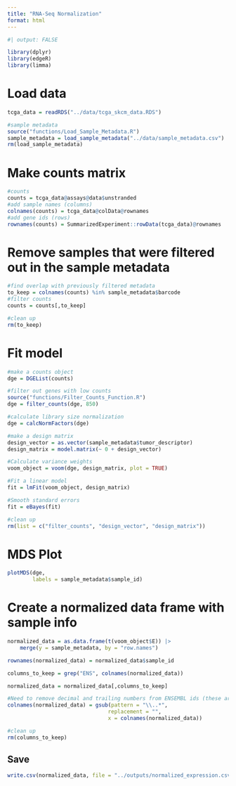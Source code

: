 ```yaml
---
title: "RNA-Seq Normalization"
format: html
---
```


```r

#| output: FALSE

library(dplyr)
library(edgeR)
library(limma)

```

# Load data
```r

tcga_data = readRDS("../data/tcga_skcm_data.RDS")

#sample metadata
source("functions/Load_Sample_Metadata.R")
sample_metadata = load_sample_metadata("../data/sample_metadata.csv")
rm(load_sample_metadata)

```


# Make counts matrix
```r

#counts
counts = tcga_data@assays@data$unstranded
#add sample names (columns)
colnames(counts) = tcga_data@colData@rownames
#add gene ids (rows)
rownames(counts) = SummarizedExperiment::rowData(tcga_data)@rownames

```

# Remove samples that were filtered out in the sample metadata
```r

#find overlap with previously filtered metadata
to_keep = colnames(counts) %in% sample_metadata$barcode
#filter counts
counts = counts[,to_keep]

#clean up
rm(to_keep)

```


# Fit model
```r

#make a counts object
dge = DGEList(counts)

#filter out genes with low counts
source("functions/Filter_Counts_Function.R")
dge = filter_counts(dge, 850)

#calculate library size normalization
dge = calcNormFactors(dge)

#make a design matrix
design_vector = as.vector(sample_metadata$tumor_descriptor)
design_matrix = model.matrix(~ 0 + design_vector)

#Calculate variance weights
voom_object = voom(dge, design_matrix, plot = TRUE)

#Fit a linear model
fit = lmFit(voom_object, design_matrix)

#Smooth standard errors
fit = eBayes(fit)

#clean up
rm(list = c("filter_counts", "design_vector", "design_matrix"))

```

# MDS Plot
```r


plotMDS(dge,
        labels = sample_metadata$sample_id)

```

# Create a normalized data frame with sample info
```r

normalized_data = as.data.frame(t(voom_object$E)) |> 
    merge(y = sample_metadata, by = "row.names") 

rownames(normalized_data) = normalized_data$sample_id

columns_to_keep = grep("ENS", colnames(normalized_data))

normalized_data = normalized_data[,columns_to_keep]

#Need to remove decimal and trailing numbers from ENSEMBL ids (these are version numbers)
colnames(normalized_data) = gsub(pattern = "\\..*",
                                replacement = "",
                                x = colnames(normalized_data))

#clean up
rm(columns_to_keep)

```

## Save
```r

write.csv(normalized_data, file = "../outputs/normalized_expression.csv")

```

